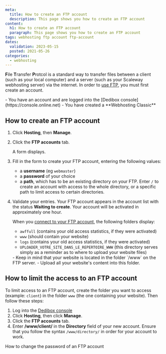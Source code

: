 ```yaml
---
meta:
  title: How to create an FTP account
  description: This page shows you how to create an FTP account 
content:
  h1: How to create an FTP account
  paragraph: This page shows you how to create an FTP account 
tags: webhosting ftp account ftp-account
dates:
  validation: 2023-05-15
  posted: 2021-05-26
categories:
  - webhosting
---
```


<Macro id="webhosting-online" />

**F**ile **T**ransfer **P**rotcol is a standard way to transfer files between a client (such as your local computer) and a server (such as your Scaleway webhosting server) via the internet. In order to [use FTP](/dedibox-console/classic-hosting/how-to/connect-via-ftp/), you must first create an account.

<Message type="requirement">
  - You have an account and are logged into the [Dedibox console](https://console.online.net)
  - You have created a **Webhosting Classic**
</Message>

## How to create an FTP account

1. Click **Hosting**, then **Manage**.
2. Click the **FTP accounts** tab.
    <Lightbox src="scaleway_ftp_tab.webp" alt="" />

    A form displays.

    <Lightbox src="scaleway_ftpaccounts.webp" alt="" />
3. Fill in the form to create your FTP account, entering the following values: 
    * a **username** (eg `webmaster`)
    * a **password** of your choice
    * a **path**, which has to be an existing directory on your FTP. Enter `/` to create an account with access to the whole directory, or a specific path to limit access to certain directories.
4. Validate your entries.
    <Message type="note">
      Your FTP account appears in the account list with the status **Waiting to create**. Your account will be activated in approximately one hour.
    </Message>

    When you [connect to your FTP account](/dedibox-console/classic-hosting/how-to/connect-via-ftp/), the following folders display:   
    * `awffull` (contains your old access statistics, if they were activated)
    * `www` (should contain your website)
    * `logs` (contains your old access statistics, if they were activated)
    * `UPLOADER_VOTRE_SITE_DANS_LE_REPERTOIRE_WWW` (this directory serves simply as a reminder as to where to upload your website files)

    <Message type="important">
      - Keep in mind that your website is located in the folder `/www` on the FTP server. 
      - Upload all your website's content into this folder.
    </Message>

## How to limit the access to an FTP account 

To limit access to an FTP account, create the folder you want to access (example: `client`) in the folder `www` (the one containing your website). Then follow these steps:

1. Log into the [Dedibox console](https://console.online.net)
2. Click **Hosting**, then click **Manage**.
3. Click the **FTP accounts** tab.
4. Enter **/www/client/** in the **Directory** field of your new account.
    <Message type="important">
      Ensure that you follow the syntax `/www/directory/` in order for your account to work.
    </Message>


<Navigation title="See Also">
  <NextButton to="/dedibox-console/classic-hosting/how-to/change-ftp-account-password">How to change the password of an FTP account</NextButton>
</Navigation> 

